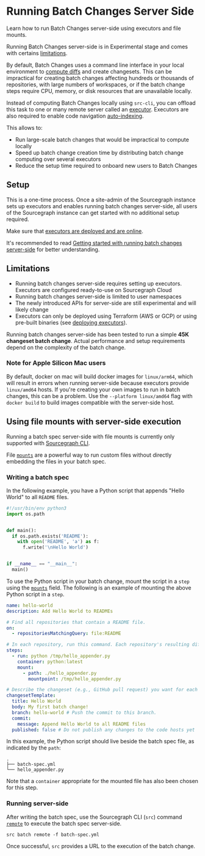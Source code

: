 # Running Batch Changes Server Side

<p className="subtitle">Learn how to run Batch Changes server-side using executors and file mounts.</p>

<Callout type="info">Running Batch Changes server-side is in Experimental stage and comes with certains [limitations](#limitations).</Callout>

By default, Batch Changes uses a command line interface in your local environment to [compute diffs](/batch_changes/explanations/how_src_executes_a_batch_spec) and create changesets. This can be impractical for creating batch changes affecting hundreds or thousands of repositories, with large numbers of workspaces, or if the batch change steps require CPU, memory, or disk resources that are unavailable locally.

Instead of computing Batch Changes locally using `src-cli`, you can offload this task to one or many remote server called an [executor](/admin/executors/deploy_executors). Executors are also required to enable code navigation [auto-indexing](/code-search/code-navigation/auto_indexing).

This allows to:

- Run large-scale batch changes that would be impractical to compute locally
- Speed up batch change creation time by distributing batch change computing over several executors
- Reduce the setup time required to onboard new users to Batch Changes

## Setup

This is a one-time process. Once a site-admin of the Sourcegraph instance sets up executors and enables running batch changes server-side, all users of the Sourcegraph instance can get started with no additional setup required.

Make sure that [executors are deployed and are online](/admin/executors/deploy_executors).

<Callout type="tip">It's recommended to read [Getting started with running batch changes server-side](/batch_changes/explanations/server_side_getting_started) for better understanding.</Callout>

## Limitations

- Running batch changes server-side requires setting up executors. Executors are configured ready-to-use on Sourcegraph Cloud
- Running batch changes server-side is limited to user namespaces
- The newly introduced APIs for server-side are still experimental and will likely change
- Executors can only be deployed using Terraform (AWS or GCP) or using pre-built binaries (see [deploying executors](/admin/executors/deploy_executors)).

Running batch changes server-side has been tested to run a simple **45K changeset batch change**. Actual performance and setup requirements depend on the complexity of the batch change.

### Note for Apple Silicon Mac users

By default, docker on mac will build docker images for `linux/arm64`, which will result in errors when running server-side because executors provide `linux/amd64` hosts. If you're creating your own images to run in batch changes, this can be a problem. Use the `--platform linux/amd64` flag with `docker build` to build images compatible with the server-side host.

## Using file mounts with server-side execution

<Callout type="note">Running a batch spec server-side with file mounts is currently only supported with [Sourcegraph CLI](https://github.com/sourcegraph/src-cli).</Callout>

File [`mounts`](/batch_changes/references/batch_spec_yaml_reference#steps-mount) are a powerful way to run custom files without directly embedding the files in your batch spec.

### Writing a batch spec

In the following example, you have a Python script that appends "Hello World" to all `README` files.

```python
#!/usr/bin/env python3
import os.path


def main():
  if os.path.exists('README'):
    with open('README', 'a') as f:
      f.write('\nHello World')


if __name__ == "__main__":
  main()
```

To use the Python script in your batch change, mount the script in a `step` using the [`mounts`](/batch_changes/references/batch_spec_yaml_reference#steps-mount) field. The following is an example of mounting
the above Python script in a `step`.

```yaml
name: hello-world
description: Add Hello World to READMEs

# Find all repositories that contain a README file.
on:
  - repositoriesMatchingQuery: file:README

# In each repository, run this command. Each repository's resulting diff is captured.
steps:
  - run: python /tmp/hello_appender.py
    container: python:latest
    mount:
      - path: ./hello_appender.py
        mountpoint: /tmp/hello_appender.py

# Describe the changeset (e.g., GitHub pull request) you want for each repository.
changesetTemplate:
  title: Hello World
  body: My first batch change!
  branch: hello-world # Push the commit to this branch.
  commit:
    message: Append Hello World to all README files
  published: false # Do not publish any changes to the code hosts yet
```

In this example, the Python script should live beside the batch spec file, as indicated by the `path`:

```text
.
├── batch-spec.yml
└── hello_appender.py
```

Note that a `container` appropriate for the mounted file has also been chosen for this step.

### Running server-side

After writing the batch spec, use the Sourcegraph CLI (`src`) command [`remote`](/cli/references/batch/remote) to execute the batch spec server-side.

```shell
src batch remote -f batch-spec.yml
```

Once successful, `src` provides a URL to the execution of the batch change.

<QuickLinks>
<QuickLink title="Debug Batch Changes Server Side" icon='lightbulb' href="/batch-changes/troubleshooting#debug-running-batch-changes-server-side" description="Learn how to debug running batch changes server side." />
<QuickLink title="Server Side FAQs" icon='presets' href="/batch-changes/faq#running-batch-change-server-side" description="Some frequently asked questions about running batch changes server side." />
</QuickLinks>
